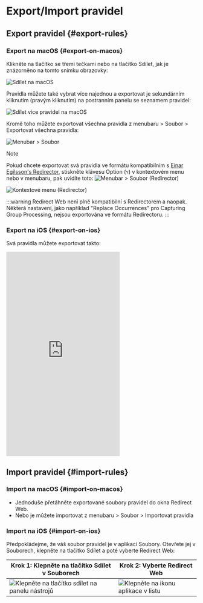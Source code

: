 # Export/Import pravidel

## Export pravidel {#export-rules}

### Export na macOS {#export-on-macos}

Klikněte na tlačítko se třemi tečkami nebo na tlačítko Sdílet, jak je znázorněno na tomto snímku obrazovky:

![Sdílet na macOS](/img/share-on-macos.png)

Pravidla můžete také vybrat více najednou a exportovat je sekundárním kliknutím (pravým kliknutím) na postranním panelu se seznamem pravidel:

![Sdílet více pravidel na macOS](/img/multiselect-on-macos.png)

Kromě toho můžete exportovat všechna pravidla z menubaru > Soubor > Exportovat všechna pravidla:

![Menubar > Soubor](/img/menubar-file.png)

> [!NOTE]
> Pokud chcete exportovat svá pravidla ve formátu kompatibilním s [Einar Egilsson's Redirector](https://einaregilsson.com/redirector/), stiskněte klávesu Option (`⌥`) v kontextovém menu nebo v menubaru, pak uvidíte toto:
> ![Menubar > Soubor (Redirector)](/img/menubar-file-redirector.png)
>
> ![Kontextové menu (Redirector)](/img/context-menu-redirector.png)
>
> :::warning
> Redirect Web není plně kompatibilní s Redirectorem a naopak. Některá nastavení, jako například "Replace Occurrences" pro Capturing Group Processing, nejsou exportována ve formátu Redirectoru.
> :::

### Export na iOS {#export-on-ios}

Svá pravidla můžete exportovat takto:

<iframe height="540" src="https://www.youtube.com/embed/uQ6-SLEMlT4" title="iOS Demo Video for exporting rules (YouTube)" frameborder="0" allow="accelerometer; autoplay; clipboard-write; encrypted-media; gyroscope; picture-in-picture; web-share" allowfullscreen></iframe>

## Import pravidel {#import-rules}

### Import na macOS {#import-on-macos}

- Jednoduše přetáhněte exportované soubory pravidel do okna Redirect Web.
- Nebo je můžete importovat z menubaru > Soubor > Importovat pravidla

### Import na iOS {#import-on-ios}

Předpokládejme, že váš soubor pravidel je v aplikaci Soubory. Otevřete jej v Souborech, klepněte na tlačítko Sdílet a poté vyberte Redirect Web:

| Krok 1: Klepněte na tlačítko Sdílet v Souborech | Krok 2: Vyberte Redirect Web |
| ------------------------------------------------------------------------- | ------------------------------------------------------------------- |
| ![Klepněte na tlačítko sdílet na panelu nástrojů](/img/files-share-ios.png) | ![Klepněte na ikonu aplikace v listu](/img/share-sheet-ios.png) |